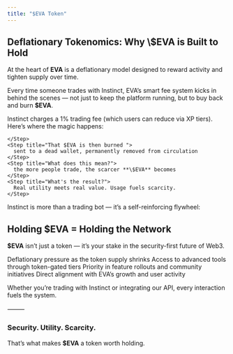 ```yaml
---
title: "$EVA Token"
---
```


<h2>Deflationary Tokenomics: Why \$EVA is Built to Hold</h2>

At the heart of **EVA** is a deflationary model designed to reward activity and tighten supply over time.

Every time someone trades with Instinct, EVA’s smart fee system kicks in behind the scenes — not just to keep the platform running, but to buy back and burn **\$EVA**.


<Columns cols={2}>
<Card title="Every Trade Reduces Supply" icon="diamond">
  Instinct charges a 1% trading fee (which users can reduce via XP tiers). Here’s where the magic happens:

  <Steps>
    <Step title="A portion of every fee is used to automatically buy $EVA from the open market">
      
    </Step>
    <Step title="That $EVA is then burned ">
      sent to a dead wallet, permanently removed from circulation
    </Step>
    <Step title="What does this mean?">
      the more people trade, the scarcer **\$EVA** becomes
    </Step>
    <Step title="What's the result?">
      Real utility meets real value. Usage fuels scarcity.
    </Step>
  </Steps>
</Card>


  <Card title="The More You Use, the More We Burn" icon="diamond">
    Instinct is more than a trading bot — it’s a self-reinforcing flywheel:
    <Steps>
      <Step title="Traders use Instinct to find and execute faster, safer trades">
      </Step>
      <Step title="Every transaction feeds into $EVA buybacks">
      </Step>
      <Step title="Burned tokens = reduced supply">
      </Step>
      <Step title="Reduced supply = increased scarcity">
      </Step>
      <Step title="And as Instinct adoption grows, the burn accelerates">
      </Step>
    </Steps>
  </Card>
</Columns>

## Holding \$EVA = Holding the Network

**\$EVA** isn’t just a token — it’s your stake in the security-first future of Web3.

<Card title="By holding **$EVA**, you benefit from:">

<Columns cols={2}>
<Tip>
  Deflationary pressure as the token supply shrinks
</Tip>
<Tip>
  Access to advanced tools through token-gated tiers
</Tip>
</Columns>
<Columns cols={2}>
<Tip>
  Priority in feature rollouts and community initiatives
</Tip>
<Tip>
  Direct alignment with EVA’s growth and user activity
</Tip>
</Columns>
</Card>

Whether you’re trading with Instinct or integrating our API, every interaction fuels the system.

⸻

### Security. Utility. Scarcity.

That’s what makes **$EVA** a token worth holding.
